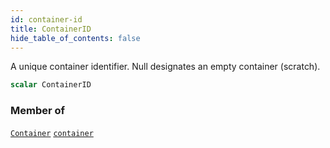 ```yaml
---
id: container-id
title: ContainerID
hide_table_of_contents: false
---
```








A unique container identifier. Null designates an empty container (scratch).

```graphql
scalar ContainerID
```




### Member of

[`Container`](/reference/api/objects/container)  <Badge class="secondary" text="object"/><Bullet />[`container`](/reference/api/queries/container)  <Badge class="secondary" text="query"/>



